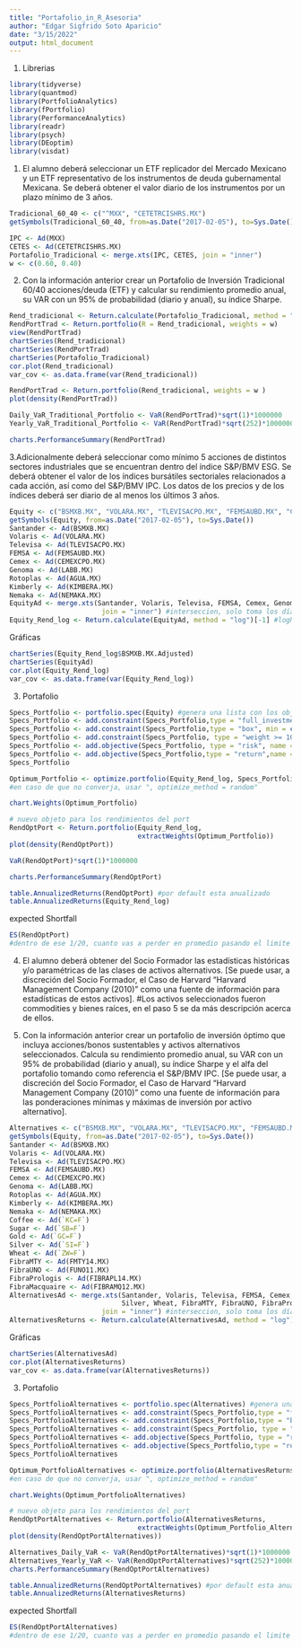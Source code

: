 ```yaml
---
title: "Portafolio_in_R_Asesoria"
author: "Edgar Sigfrido Soto Aparicio"
date: "3/15/2022"
output: html_document
---
```

1. Librerias
```r
library(tidyverse)
library(quantmod)
library(PortfolioAnalytics)
library(fPortfolio)
library(PerformanceAnalytics)
library(readr)
library(psych)
library(DEoptim)
library(visdat)
```
1. El alumno deberá seleccionar un ETF replicador del Mercado Mexicano y un ETF representativo de los instrumentos de deuda gubernamental Mexicana. Se deberá obtener el valor diario de los instrumentos por un plazo mínimo de 3 años.
```r
Tradicional_60_40 <- c("^MXX", "CETETRCISHRS.MX")
getSymbols(Tradicional_60_40, from=as.Date("2017-02-05"), to=Sys.Date())

IPC <- Ad(MXX)
CETES <- Ad(CETETRCISHRS.MX)
Portafolio_Tradicional <- merge.xts(IPC, CETES, join = "inner")
w <- c(0.60, 0.40)


```

2. Con la información anterior crear un Portafolio de Inversión Tradicional 60/40 acciones/deuda (ETF) y calcular su rendimiento promedio anual, su VAR con un 95% de probabilidad (diario y anual), su índice Sharpe.

```r
Rend_tradicional <- Return.calculate(Portafolio_Tradicional, method = "log")[-1]
RendPortTrad <- Return.portfolio(R = Rend_tradicional, weights = w)
view(RendPortTrad)
chartSeries(Rend_tradicional)
chartSeries(RendPortTrad)
chartSeries(Portafolio_Tradicional)
cor.plot(Rend_tradicional)
var_cov <- as.data.frame(var(Rend_tradicional)) 

RendPortTrad <- Return.portfolio(Rend_tradicional, weights = w )
plot(density(RendPortTrad))

Daily_VaR_Traditional_Portfolio <- VaR(RendPortTrad)*sqrt(1)*1000000
Yearly_VaR_Traditional_Portfolio <- VaR(RendPortTrad)*sqrt(252)*1000000

charts.PerformanceSummary(RendPortTrad)
```

3.Adicionalmente deberá  seleccionar como mínimo  5 acciones de distintos sectores industriales que se encuentran dentro del índice S&P/BMV ESG. Se deberá obtener el valor de los índices bursátiles sectoriales relacionados a cada acción, así como del S&P/BMV IPC. Los datos de los precios y de los índices deberá ser diario de al menos los últimos 3 años.
```r

Equity <- c("BSMXB.MX", "VOLARA.MX", "TLEVISACPO.MX", "FEMSAUBD.MX", "CEMEXCPO.MX", "LABB.MX", "AGUA.MX", "KIMBERA.MX", "NEMAKA.MX")
getSymbols(Equity, from=as.Date("2017-02-05"), to=Sys.Date())
Santander <- Ad(BSMXB.MX)
Volaris <- Ad(VOLARA.MX)
Televisa <- Ad(TLEVISACPO.MX)
FEMSA <- Ad(FEMSAUBD.MX)
Cemex <- Ad(CEMEXCPO.MX)
Genoma <- Ad(LABB.MX)
Rotoplas <- Ad(AGUA.MX)
Kimberly <- Ad(KIMBERA.MX)
Nemaka <- Ad(NEMAKA.MX)
EquityAd <- merge.xts(Santander, Volaris, Televisa, FEMSA, Cemex, Genoma, Rotoplas, Kimberly, Nemaka, 
                       join = "inner") #interseccion, solo toma los días donde todos                                            cotizan
Equity_Rend_log <- Return.calculate(EquityAd, method = "log")[-1] #logN(x2/x1)
```
Gráficas
```r
chartSeries(Equity_Rend_log$BSMXB.MX.Adjusted)
chartSeries(EquityAd)
cor.plot(Equity_Rend_log)
var_cov <- as.data.frame(var(Equity_Rend_log)) 
```

3. Portafolio
```r
Specs_Portfolio <- portfolio.spec(Equity) #genera una lista con los objetivos y restricciones
Specs_Portfolio <- add.constraint(Specs_Portfolio,type = "full_investment")
Specs_Portfolio <- add.constraint(Specs_Portfolio,type = "box", min = c(0.10), max = c(0.20)) 
Specs_Portfolio <- add.constraint(Specs_Portfolio, type = "weight >= 10%", name = "Weight")
Specs_Portfolio <- add.objective(Specs_Portfolio, type = "risk", name = "VaR")
Specs_Portfolio <- add.objective(Specs_Portfolio,type = "return",name = "mean") #optimizar a Sharp, en este casdo se debe quitar en "risk"
Specs_Portfolio
```

```r
Optimum_Portfolio <- optimize.portfolio(Equity_Rend_log, Specs_Portfolio) 
#en caso de que no converja, usar ", optimize_method = random"
```

```r
chart.Weights(Optimum_Portfolio)
```
```r
# nuevo objeto para los rendimientos del port
RendOptPort <- Return.portfolio(Equity_Rend_log,
                                extractWeights(Optimum_Portfolio))
plot(density(RendOptPort))

VaR(RendOptPort)*sqrt(1)*1000000

charts.PerformanceSummary(RendOptPort)
```

```r
table.AnnualizedReturns(RendOptPort) #por default esta anualizado
table.AnnualizedReturns(Equity_Rend_log)
```
expected Shortfall
```r
ES(RendOptPort)
#dentro de ese 1/20, cuanto vas a perder en promedio pasando el limite del VaR
```
4. El alumno deberá obtener del Socio Formador las estadísticas históricas y/o paramétricas de las clases de activos alternativos. [Se puede usar, a discreción del Socio Formador, el Caso de Harvard “Harvard Management Company (2010)” como una fuente de información para estadísticas de estos activos].
#Los activos seleccionados fueron commodities y bienes raíces, en el paso 5 se da más descripción acerca de ellos. 

5. Con la información anterior crear un portafolio de inversión óptimo que incluya acciones/bonos sustentables y activos alternativos seleccionados.  Calcula su rendimiento promedio anual, su VAR con un 95% de probabilidad (diario y anual), su índice Sharpe y el alfa del portafolio tomando como referencia el S&P/BMV IPC.  [Se puede usar, a discreción del Socio Formador, el Caso de Harvard “Harvard Management Company (2010)” como una fuente de información para las ponderaciones mínimas y máximas de inversión por activo alternativo].

```r

Alternatives <- c("BSMXB.MX", "VOLARA.MX", "TLEVISACPO.MX", "FEMSAUBD.MX", "CEMEXCPO.MX", "LABB.MX", "AGUA.MX", "KIMBERA.MX", "NEMAKA.MX","KC=F", "SB=F", "GC=F", "SI=F", "ZW=F", "FMTY14.MX", "FUNO11.MX", "FIBRAPL14.MX", "FIBRAMQ12.MX") #no deja meter fibra Macquaire
getSymbols(Equity, from=as.Date("2017-02-05"), to=Sys.Date())
Santander <- Ad(BSMXB.MX)
Volaris <- Ad(VOLARA.MX)
Televisa <- Ad(TLEVISACPO.MX)
FEMSA <- Ad(FEMSAUBD.MX)
Cemex <- Ad(CEMEXCPO.MX)
Genoma <- Ad(LABB.MX)
Rotoplas <- Ad(AGUA.MX)
Kimberly <- Ad(KIMBERA.MX)
Nemaka <- Ad(NEMAKA.MX)
Coffee <- Ad(`KC=F`)
Sugar <- Ad(`SB=F`)
Gold <- Ad(`GC=F`)
Silver <- Ad(`SI=F`)
Wheat <- Ad(`ZW=F`)
FibraMTY <- Ad(FMTY14.MX)
FibraUNO <- Ad(FUNO11.MX)
FibraPrologis <- Ad(FIBRAPL14.MX)
FibraMacquaire <- Ad(FIBRAMQ12.MX)
AlternativesAd <- merge.xts(Santander, Volaris, Televisa, FEMSA, Cemex, Genoma, Rotoplas, Kimberly, Nemaka, Coffee, Sugar, Gold,
                            Silver, Wheat, FibraMTY, FibraUNO, FibraPrologis, FibraMacquaire,
                       join = "inner") #interseccion, solo toma los días donde todos                                            cotizan
AlternativesReturns <- Return.calculate(AlternativesAd, method = "log")[-1] #logN(x2/x1)
```
Gráficas
```r
chartSeries(AlternativesAd)
cor.plot(AlternativesReturns)
var_cov <- as.data.frame(var(AlternativesReturns)) 
```

3. Portafolio
```r
Specs_PortfolioAlternatives <- portfolio.spec(Alternatives) #genera una lista con los objetivos y restricciones
Specs_PortfolioAlternatives <- add.constraint(Specs_Portfolio,type = "full_investment")
Specs_PortfolioAlternatives <- add.constraint(Specs_Portfolio,type = "box", min = c(0.10*.60), max = c(0.20*.60)) 
Specs_PortfolioAlternatives <- add.constraint(Specs_Portfolio, type = "weight >= 10%", name = "Weight")
Specs_PortfolioAlternatives <- add.objective(Specs_Portfolio, type = "risk", name = "VaR")
Specs_PortfolioAlternatives <- add.objective(Specs_Portfolio,type = "return",name = "mean") #optimizar a Sharp, en este casdo se debe quitar en "risk"
Specs_PortfolioAlternatives
```

```r
Optimum_PortfolioAlternatives <- optimize.portfolio(AlternativesReturns, Specs_PortfolioAlternatives) 
#en caso de que no converja, usar ", optimize_method = random"
```

```r
chart.Weights(Optimum_PortfolioAlternatives)
```
```r
# nuevo objeto para los rendimientos del port
RendOptPortAlternatives <- Return.portfolio(AlternativesReturns,
                                extractWeights(Optimum_Portfolio_Alternatives))
plot(density(RendOptPortAlternatives))

Alternatives_Daily_VaR <- VaR(RendOptPortAlternatives)*sqrt(1)*1000000
Alternatives_Yearly_VaR <- VaR(RendOptPortAlternatives)*sqrt(252)*1000000
charts.PerformanceSummary(RendOptPortAlternatives)
```

```r
table.AnnualizedReturns(RendOptPortAlternatives) #por default esta anualizado
table.AnnualizedReturns(AlternativesReturns)
```
expected Shortfall
```r
ES(RendOptPortAlternatives)
#dentro de ese 1/20, cuanto vas a perder en promedio pasando el limite del VaR
```







